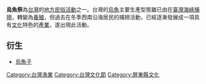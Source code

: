 {{Refimprove |time=2011-04-18T12:38:52+00:00 }}

'''烏魚祭'''為[[台灣|台灣]]的[[地方民俗活動|地方民俗活動]]之一。台灣的[[烏魚|烏魚]]主要生產型態雖已由在[[臺灣海峽|臺灣海峽]][[捕撈|捕撈]]，轉變為[[養殖|養殖]]，但過去在冬季西南沿海居民的捕撈活動，已經逐漸發展成一項具有[[文化|文化]]特色的[[產業|產業]]，遂出現此活動。

== 衍生 ==
*[[烏魚子|烏魚子]]

{{TW-stub}}

[[Category:台灣漁業|Category:台灣漁業]]
[[Category:台灣文化節|Category:台灣文化節]]
[[Category:屏東縣文化|Category:屏東縣文化]]